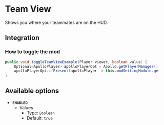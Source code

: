 # Team View

Shows you where your teammates are on the HUD.

## Integration

### How to toggle the mod

```java
public void toggleTeamViewExample(Player viewer, boolean value) {
    Optional<ApolloPlayer> apolloPlayerOpt = Apollo.getPlayerManager().getPlayer(viewer.getUniqueId());
    apolloPlayerOpt.ifPresent(apolloPlayer -> this.modSettingModule.getOptions().set(apolloPlayer, ModTeamView.ENABLED, value));
}
```

## Available options

- __`ENABLED`__
    - Values
        - Type: `Boolean`
        - Default: `true`

